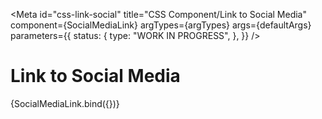 <!-- @license CC0-1.0 -->


<Meta
  id="css-link-social"
  title="CSS Component/Link to Social Media"
  component={SocialMediaLink}
  argTypes={argTypes}
  args={defaultArgs}
  parameters={{
    status: {
      type: "WORK IN PROGRESS",
    },
  }}
/>

# Link to Social Media

<Canvas>
  <Story name="Default" args={exampleArgs}>
    {SocialMediaLink.bind({})}
  </Story>
</Canvas>

<ArgsTable story="Default" />
